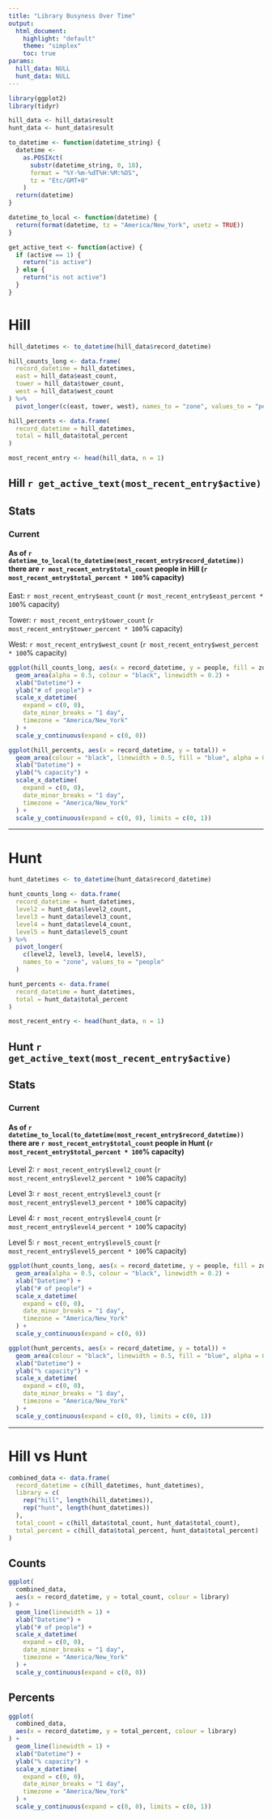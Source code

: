 ```yaml
---
title: "Library Busyness Over Time"
output:
  html_document:
    highlight: "default"
    theme: "simplex"
    toc: true
params:
  hill_data: NULL
  hunt_data: NULL
---
```


```r
library(ggplot2)
library(tidyr)

hill_data <- hill_data$result
hunt_data <- hunt_data$result

to_datetime <- function(datetime_string) {
  datetime <-
    as.POSIXct(
      substr(datetime_string, 0, 18),
      format = "%Y-%m-%dT%H:%M:%OS",
      tz = "Etc/GMT+0"
    )
  return(datetime)
}

datetime_to_local <- function(datetime) {
  return(format(datetime, tz = "America/New_York", usetz = TRUE))
}

get_active_text <- function(active) {
  if (active == 1) {
    return("is active")
  } else {
    return("is not active")
  }
}
```

# Hill

```r
hill_datetimes <- to_datetime(hill_data$record_datetime)

hill_counts_long <- data.frame(
  record_datetime = hill_datetimes,
  east = hill_data$east_count,
  tower = hill_data$tower_count,
  west = hill_data$west_count
) %>%
  pivot_longer(c(east, tower, west), names_to = "zone", values_to = "people")

hill_percents <- data.frame(
  record_datetime = hill_datetimes,
  total = hill_data$total_percent
)

most_recent_entry <- head(hill_data, n = 1)
```

## Hill `r get_active_text(most_recent_entry$active)`

## Stats

### Current

#### As of `r datetime_to_local(to_datetime(most_recent_entry$record_datetime))` there are `r most_recent_entry$total_count` people in Hill (`r most_recent_entry$total_percent * 100`% capacity)

East: `r most_recent_entry$east_count` (`r most_recent_entry$east_percent * 100`% capacity)

Tower: `r most_recent_entry$tower_count` (`r most_recent_entry$tower_percent * 100`% capacity)

West: `r most_recent_entry$west_count` (`r most_recent_entry$west_percent * 100`% capacity)

```r
ggplot(hill_counts_long, aes(x = record_datetime, y = people, fill = zone)) +
  geom_area(alpha = 0.5, colour = "black", linewidth = 0.2) +
  xlab("Datetime") +
  ylab("# of people") +
  scale_x_datetime(
    expand = c(0, 0),
    date_minor_breaks = "1 day",
    timezone = "America/New_York"
  ) +
  scale_y_continuous(expand = c(0, 0))
```

```r
ggplot(hill_percents, aes(x = record_datetime, y = total)) +
  geom_area(colour = "black", linewidth = 0.5, fill = "blue", alpha = 0.3) +
  xlab("Datetime") +
  ylab("% capacity") +
  scale_x_datetime(
    expand = c(0, 0),
    date_minor_breaks = "1 day",
    timezone = "America/New_York"
  ) +
  scale_y_continuous(expand = c(0, 0), limits = c(0, 1))
```

---

# Hunt

```r
hunt_datetimes <- to_datetime(hunt_data$record_datetime)

hunt_counts_long <- data.frame(
  record_datetime = hunt_datetimes,
  level2 = hunt_data$level2_count,
  level3 = hunt_data$level3_count,
  level4 = hunt_data$level4_count,
  level5 = hunt_data$level5_count
) %>%
  pivot_longer(
    c(level2, level3, level4, level5),
    names_to = "zone", values_to = "people"
  )

hunt_percents <- data.frame(
  record_datetime = hunt_datetimes,
  total = hunt_data$total_percent
)

most_recent_entry <- head(hunt_data, n = 1)
```

## Hunt `r get_active_text(most_recent_entry$active)`

## Stats

### Current

#### As of `r datetime_to_local(to_datetime(most_recent_entry$record_datetime))` there are `r most_recent_entry$total_count` people in Hunt (`r most_recent_entry$total_percent * 100`% capacity)

Level 2: `r most_recent_entry$level2_count` (`r most_recent_entry$level2_percent * 100`% capacity)

Level 3: `r most_recent_entry$level3_count` (`r most_recent_entry$level3_percent * 100`% capacity)

Level 4: `r most_recent_entry$level4_count` (`r most_recent_entry$level4_percent * 100`% capacity)

Level 5: `r most_recent_entry$level5_count` (`r most_recent_entry$level5_percent * 100`% capacity)

```r
ggplot(hunt_counts_long, aes(x = record_datetime, y = people, fill = zone)) +
  geom_area(alpha = 0.5, colour = "black", linewidth = 0.2) +
  xlab("Datetime") +
  ylab("# of people") +
  scale_x_datetime(
    expand = c(0, 0),
    date_minor_breaks = "1 day",
    timezone = "America/New_York"
  ) +
  scale_y_continuous(expand = c(0, 0))
```

```r
ggplot(hunt_percents, aes(x = record_datetime, y = total)) +
  geom_area(colour = "black", linewidth = 0.5, fill = "blue", alpha = 0.3) +
  xlab("Datetime") +
  ylab("% capacity") +
  scale_x_datetime(
    expand = c(0, 0),
    date_minor_breaks = "1 day",
    timezone = "America/New_York"
  ) +
  scale_y_continuous(expand = c(0, 0), limits = c(0, 1))
```

---

# Hill vs Hunt

```r
combined_data <- data.frame(
  record_datetime = c(hill_datetimes, hunt_datetimes),
  library = c(
    rep("hill", length(hill_datetimes)),
    rep("hunt", length(hunt_datetimes))
  ),
  total_count = c(hill_data$total_count, hunt_data$total_count),
  total_percent = c(hill_data$total_percent, hunt_data$total_percent)
)
```

## Counts

```r
ggplot(
  combined_data,
  aes(x = record_datetime, y = total_count, colour = library)
) +
  geom_line(linewidth = 1) +
  xlab("Datetime") +
  ylab("# of people") +
  scale_x_datetime(
    expand = c(0, 0),
    date_minor_breaks = "1 day",
    timezone = "America/New_York"
  ) +
  scale_y_continuous(expand = c(0, 0))
```

## Percents

```r
ggplot(
  combined_data,
  aes(x = record_datetime, y = total_percent, colour = library)
) +
  geom_line(linewidth = 1) +
  xlab("Datetime") +
  ylab("% capacity") +
  scale_x_datetime(
    expand = c(0, 0),
    date_minor_breaks = "1 day",
    timezone = "America/New_York"
  ) +
  scale_y_continuous(expand = c(0, 0), limits = c(0, 1))
```
